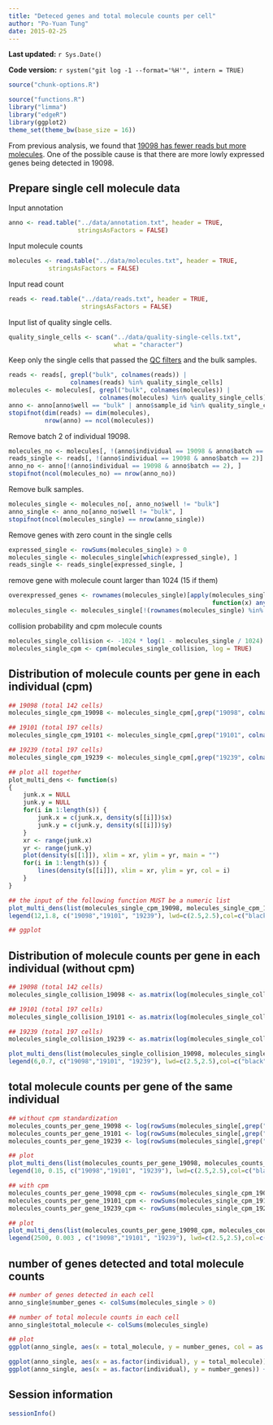```yaml
---
title: "Deteced genes and total molecule counts per cell"
author: "Po-Yuan Tung"
date: 2015-02-25
---
```


**Last updated:** `r Sys.Date()`

**Code version:** `r system("git log -1 --format='%H'", intern = TRUE)`

```r
source("chunk-options.R")
```

```r
source("functions.R")
library("limma")
library("edgeR")
library(ggplot2)
theme_set(theme_bw(base_size = 16))
```

From previous analysis, we found that [19098 has fewer reads but more molecules](compare-reads-v-molecules.html#effect-of-sequencing-depth-on-molecule-count). One of the possible cause is that there are more lowly expressed genes being detected in 19098.

## Prepare single cell molecule data

Input annotation
```r
anno <- read.table("../data/annotation.txt", header = TRUE,
                   stringsAsFactors = FALSE)
```

Input molecule counts
```r
molecules <- read.table("../data/molecules.txt", header = TRUE,
           stringsAsFactors = FALSE)
```

Input read count
```r
reads <- read.table("../data/reads.txt", header = TRUE,
                    stringsAsFactors = FALSE)
```

Input list of quality single cells.

```r
quality_single_cells <- scan("../data/quality-single-cells.txt",
                             what = "character")
```

Keep only the single cells that passed the [QC filters](qc-cell-ipsc.html) and the bulk samples.

```r
reads <- reads[, grepl("bulk", colnames(reads)) |
                 colnames(reads) %in% quality_single_cells]
molecules <- molecules[, grepl("bulk", colnames(molecules)) |
                         colnames(molecules) %in% quality_single_cells]
anno <- anno[anno$well == "bulk" | anno$sample_id %in% quality_single_cells, ]
stopifnot(dim(reads) == dim(molecules),
          nrow(anno) == ncol(molecules))
```

Remove batch 2 of individual 19098.
```r
molecules_no <- molecules[, !(anno$individual == 19098 & anno$batch == 2)]
reads_single <- reads[, !(anno$individual == 19098 & anno$batch == 2)]
anno_no <- anno[!(anno$individual == 19098 & anno$batch == 2), ]
stopifnot(ncol(molecules_no) == nrow(anno_no))
```

Remove bulk samples.
```r
molecules_single <- molecules_no[, anno_no$well != "bulk"]
anno_single <- anno_no[anno_no$well != "bulk", ]
stopifnot(ncol(molecules_single) == nrow(anno_single))
```

Remove genes with zero count in the single cells
```r
expressed_single <- rowSums(molecules_single) > 0
molecules_single <- molecules_single[which(expressed_single), ]
reads_single <- reads_single[expressed_single, ]
```

remove gene with molecule count larger than 1024 (15 if them)
```r
overexpressed_genes <- rownames(molecules_single)[apply(molecules_single, 1,
                                                        function(x) any(x >= 1024))]
molecules_single <- molecules_single[!(rownames(molecules_single) %in% overexpressed_genes), ]
```

collision probability and cpm molecule counts
```r
molecules_single_collision <- -1024 * log(1 - molecules_single / 1024)
molecules_single_cpm <- cpm(molecules_single_collision, log = TRUE)
```

## Distribution of molecule counts per gene in each individual (cpm)
```r
## 19098 (total 142 cells)
molecules_single_cpm_19098 <- molecules_single_cpm[,grep("19098", colnames(molecules_single_cpm))]

## 19101 (total 197 cells)
molecules_single_cpm_19101 <- molecules_single_cpm[,grep("19101", colnames(molecules_single_cpm))]

## 19239 (total 197 cells)
molecules_single_cpm_19239 <- molecules_single_cpm[,grep("19239", colnames(molecules_single_cpm))]

## plot all together
plot_multi_dens <- function(s)
{
    junk.x = NULL
    junk.y = NULL
    for(i in 1:length(s)) {
        junk.x = c(junk.x, density(s[[i]])$x)
        junk.y = c(junk.y, density(s[[i]])$y)
    }
    xr <- range(junk.x)
    yr <- range(junk.y)
    plot(density(s[[1]]), xlim = xr, ylim = yr, main = "")
    for(i in 1:length(s)) {
        lines(density(s[[i]]), xlim = xr, ylim = yr, col = i)
    }
}

## the input of the following function MUST be a numeric list
plot_multi_dens(list(molecules_single_cpm_19098, molecules_single_cpm_19101, molecules_single_cpm_19239))
legend(12,1.8, c("19098","19101", "19239"), lwd=c(2.5,2.5),col=c("black", "red", "green"))

## ggplot

```

## Distribution of molecule counts per gene in each individual (without cpm)
```r
## 19098 (total 142 cells)
molecules_single_collision_19098 <- as.matrix(log(molecules_single_collision[,grep("19098", colnames(molecules_single_collision))]))

## 19101 (total 197 cells)
molecules_single_collision_19101 <- as.matrix(log(molecules_single_collision[,grep("19101", colnames(molecules_single_collision))]))

## 19239 (total 197 cells)
molecules_single_collision_19239 <- as.matrix(log(molecules_single_collision[,grep("19239", colnames(molecules_single_collision))]))

plot_multi_dens(list(molecules_single_collision_19098, molecules_single_collision_19101, molecules_single_collision_19239))
legend(6,0.7, c("19098","19101", "19239"), lwd=c(2.5,2.5),col=c("black", "red", "green"))
```

## total molecule counts per gene of the same individual
```r
## without cpm standardization
molecules_counts_per_gene_19098 <- log(rowSums(molecules_single[,grep("19098", colnames(molecules_single))])+1)
molecules_counts_per_gene_19101 <- log(rowSums(molecules_single[,grep("19101", colnames(molecules_single))])+1)
molecules_counts_per_gene_19239 <- log(rowSums(molecules_single[,grep("19239", colnames(molecules_single))])+1)

## plot
plot_multi_dens(list(molecules_counts_per_gene_19098, molecules_counts_per_gene_19101, molecules_counts_per_gene_19239))
legend(10, 0.15, c("19098","19101", "19239"), lwd=c(2.5,2.5),col=c("black", "red", "green"))

## with cpm 
molecules_counts_per_gene_19098_cpm <- rowSums(molecules_single_cpm_19098)
molecules_counts_per_gene_19101_cpm <- rowSums(molecules_single_cpm_19101)
molecules_counts_per_gene_19239_cpm <- rowSums(molecules_single_cpm_19239)

## plot
plot_multi_dens(list(molecules_counts_per_gene_19098_cpm, molecules_counts_per_gene_19101_cpm, molecules_counts_per_gene_19239_cpm))
legend(2500, 0.003 , c("19098","19101", "19239"), lwd=c(2.5,2.5),col=c("black", "red", "green"))
```

## number of genes detected and total molecule counts
```r
## number of genes detected in each cell
anno_single$number_genes <- colSums(molecules_single > 0)

## number of total molecule counts in each cell
anno_single$total_molecule <- colSums(molecules_single) 

## plot 
ggplot(anno_single, aes(x = total_molecule, y = number_genes, col = as.factor(individual), shape = as.factor(batch))) + geom_point(size = 3, alpha = 0.5)

ggplot(anno_single, aes(x = as.factor(individual), y = total_molecule)) + geom_boxplot(aes(fill = as.factor(batch)))
ggplot(anno_single, aes(x = as.factor(individual), y = number_genes)) + geom_boxplot(aes(fill = as.factor(batch)))
```

## Session information

```r
sessionInfo()
```
